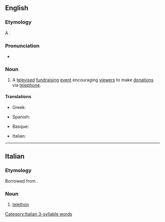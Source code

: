 {{also|téléthon}}
==English==

===Etymology===
A {{blend|en|telephone|marathon|nocap=1}}.

===Pronunciation===
* {{a|UK}} {{IPA|en|/ˈtɛl.əˌθɒn/}}

===Noun===
{{en-noun}}

# A [[televise]]d [[fundraising]] [[event]] encouraging [[viewer]]s to make [[donation]]s via [[telephone]].

====Translations====
{{trans-top|television event}}
* Greek: {{t+|el|τηλεμαραθώνιος|m}}
{{trans-mid}}
* Spanish: {{t+|es|teletón|m}}
{{trans-bottom}}

{{checktrans-top}}
* Basque: {{t-check|eu|teletoi}}
{{trans-mid}}
* Italian: {{t-check|it|teletono}}
{{trans-bottom}}

----

==Italian==

===Etymology===
Borrowed from {{bor|it|en|telethon}}.

===Noun===
{{head|it|noun|g=m|invariable}}

# [[#English|telethon]]

[[Category:Italian 3-syllable words]]